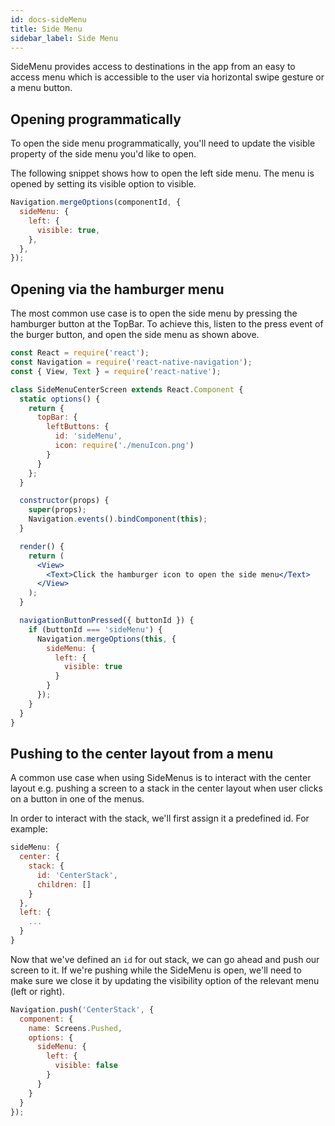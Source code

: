 ```yaml
---
id: docs-sideMenu
title: Side Menu
sidebar_label: Side Menu
---
```


SideMenu provides access to destinations in the app from an easy to access menu which is accessible to the user via horizontal swipe gesture or a menu button.

## Opening programmatically

To open the side menu programmatically, you'll need to update the visible property of the side menu you'd like to open.

The following snippet shows how to open the left side menu. The menu is opened by setting its visible option to visible.
```jsx
Navigation.mergeOptions(componentId, {
  sideMenu: {
    left: {
      visible: true,
    },
  },
});
```

## Opening via the hamburger menu
The most common use case is to open the side menu by pressing the hamburger button at the TopBar. To achieve this, listen to the press event of the burger button, and open the side menu as shown above.

```jsx
const React = require('react');
const Navigation = require('react-native-navigation');
const { View, Text } = require('react-native');

class SideMenuCenterScreen extends React.Component {
  static options() {
    return {
      topBar: {
        leftButtons: {
          id: 'sideMenu',
          icon: require('./menuIcon.png')
        }
      }
    };
  }

  constructor(props) {
    super(props);
    Navigation.events().bindComponent(this);
  }

  render() {
    return (
      <View>
        <Text>Click the hamburger icon to open the side menu</Text>
      </View>
    );
  }

  navigationButtonPressed({ buttonId }) {
    if (buttonId === 'sideMenu') {
      Navigation.mergeOptions(this, {
        sideMenu: {
          left: {
            visible: true
          }
        }
      });
    }
  }
}
```

## Pushing to the center layout from a menu
A common use case when using SideMenus is to interact with the center layout e.g. pushing a screen to a stack in the center layout when user clicks on a button in one of the menus.

In order to interact with the stack, we'll first assign it a predefined id. For example:

```js
sideMenu: {
  center: {
    stack: {
      id: 'CenterStack',
      children: []
    }
  },
  left: {
    ...
  }
}
```

Now that we've defined an `id` for out stack, we can go ahead and push our screen to it. If we're pushing while the SideMenu is open, we'll need to make sure we close it by updating the visibility option of the relevant menu (left or right).

```js
Navigation.push('CenterStack', {
  component: {
    name: Screens.Pushed,
    options: {
      sideMenu: {
        left: {
          visible: false
        }
      }
    }
  }
});
```